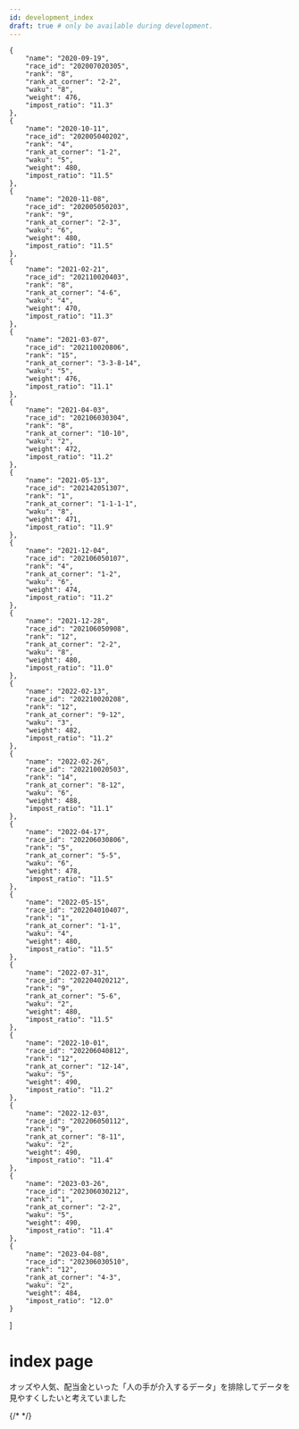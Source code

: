 ```yaml
---
id: development_index
draft: true # only be available during development.
---
```



	{
		"name": "2020-09-19",
		"race_id": "202007020305",
		"rank": "8",
		"rank_at_corner": "2-2",
		"waku": "8",
		"weight": 476,
		"impost_ratio": "11.3"
	},
	{
		"name": "2020-10-11",
		"race_id": "202005040202",
		"rank": "4",
		"rank_at_corner": "1-2",
		"waku": "5",
		"weight": 480,
		"impost_ratio": "11.5"
	},
	{
		"name": "2020-11-08",
		"race_id": "202005050203",
		"rank": "9",
		"rank_at_corner": "2-3",
		"waku": "6",
		"weight": 480,
		"impost_ratio": "11.5"
	},
	{
		"name": "2021-02-21",
		"race_id": "202110020403",
		"rank": "8",
		"rank_at_corner": "4-6",
		"waku": "4",
		"weight": 470,
		"impost_ratio": "11.3"
	},
	{
		"name": "2021-03-07",
		"race_id": "202110020806",
		"rank": "15",
		"rank_at_corner": "3-3-8-14",
		"waku": "5",
		"weight": 476,
		"impost_ratio": "11.1"
	},
	{
		"name": "2021-04-03",
		"race_id": "202106030304",
		"rank": "8",
		"rank_at_corner": "10-10",
		"waku": "2",
		"weight": 472,
		"impost_ratio": "11.2"
	},
	{
		"name": "2021-05-13",
		"race_id": "202142051307",
		"rank": "1",
		"rank_at_corner": "1-1-1-1",
		"waku": "8",
		"weight": 471,
		"impost_ratio": "11.9"
	},
	{
		"name": "2021-12-04",
		"race_id": "202106050107",
		"rank": "4",
		"rank_at_corner": "1-2",
		"waku": "6",
		"weight": 474,
		"impost_ratio": "11.2"
	},
	{
		"name": "2021-12-28",
		"race_id": "202106050908",
		"rank": "12",
		"rank_at_corner": "2-2",
		"waku": "8",
		"weight": 480,
		"impost_ratio": "11.0"
	},
	{
		"name": "2022-02-13",
		"race_id": "202210020208",
		"rank": "12",
		"rank_at_corner": "9-12",
		"waku": "3",
		"weight": 482,
		"impost_ratio": "11.2"
	},
	{
		"name": "2022-02-26",
		"race_id": "202210020503",
		"rank": "14",
		"rank_at_corner": "8-12",
		"waku": "6",
		"weight": 488,
		"impost_ratio": "11.1"
	},
	{
		"name": "2022-04-17",
		"race_id": "202206030806",
		"rank": "5",
		"rank_at_corner": "5-5",
		"waku": "6",
		"weight": 478,
		"impost_ratio": "11.5"
	},
	{
		"name": "2022-05-15",
		"race_id": "202204010407",
		"rank": "1",
		"rank_at_corner": "1-1",
		"waku": "4",
		"weight": 480,
		"impost_ratio": "11.5"
	},
	{
		"name": "2022-07-31",
		"race_id": "202204020212",
		"rank": "9",
		"rank_at_corner": "5-6",
		"waku": "2",
		"weight": 480,
		"impost_ratio": "11.5"
	},
	{
		"name": "2022-10-01",
		"race_id": "202206040812",
		"rank": "12",
		"rank_at_corner": "12-14",
		"waku": "5",
		"weight": 490,
		"impost_ratio": "11.2"
	},
	{
		"name": "2022-12-03",
		"race_id": "202206050112",
		"rank": "9",
		"rank_at_corner": "8-11",
		"waku": "2",
		"weight": 490,
		"impost_ratio": "11.4"
	},
	{
		"name": "2023-03-26",
		"race_id": "202306030212",
		"rank": "1",
		"rank_at_corner": "2-2",
		"waku": "5",
		"weight": 490,
		"impost_ratio": "11.4"
	},
	{
		"name": "2023-04-08",
		"race_id": "202306030510",
		"rank": "12",
		"rank_at_corner": "4-3",
		"waku": "2",
		"weight": 484,
		"impost_ratio": "12.0"
	}
]

# index page

オッズや人気、配当金といった「人の手が介入するデータ」を排除してデータを見やすくしたいと考えていました

<RankTransition width='100%' height='100%' minHeight={500} data={data} />
{/* <WeightTransitionGraph width='100%' height='100%' minHeight={200} chartKeywords={['weight', 'impost_ratio']} data={data} /> */}
